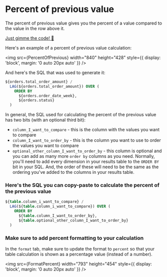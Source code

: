 
# Percent of previous value

The percent of previous value gives you the percent of a value compared to the value in the row above it.

[Just gimme the code! 👾](#heres-the-sql-you-can-copy-paste-to-calculate-the-percent-of-the-previous-value)

Here's an example of a percent of previous value calculation:

<img
  src={PercentOfPrevious}
  width="840"
  height="428"
  style={{ display: 'block', margin: '0 auto 20px auto' }}
/>

And here's the SQL that was used to generate it:

```sql
${orders.total_order_amount} /
  LAG(${orders.total_order_amount}) OVER (
    ORDER BY
      ${orders.order_date_week},
      ${orders.status}
  )
```

In general, the SQL used for calculating the percent of the previous value has two bits (with an optional third bit):

- `column_I_want_to_compare` - this is the column with the values you want to compare
- `column_I_want_to_order_by` - this is the column you want to use to order the values you want to compare
- `optional_other_column_I_want_to_order_by` - this column is optional and you can add as many more `order by` columns as you need. Normally, you'll need to add every dimension in your results table to the `ORDER BY` bit in your SQL. And, the order of these will need to be the same as the ordering you've added to the columns in your results table.

### Here's the SQL you can copy-paste to calculate the percent of the previous value

```sql
${table.column_i_want_to_compare} /
  LAG(${table.column_i_want_to_compare}) OVER (
    ORDER BY
      ${table.column_I_want_to_order_by},
      ${table.optional_other_column_I_want_to_order_by}
  )
```

### Make sure to add percent formatting to your calculation

In the `format` tab, make sure to update the format to `percent` so that your table calculation is shown as a percentage value (instead of a number).

<img
  src={FormatPercent}
  width="793"
  height="454"
  style={{ display: 'block', margin: '0 auto 20px auto' }}
/>
